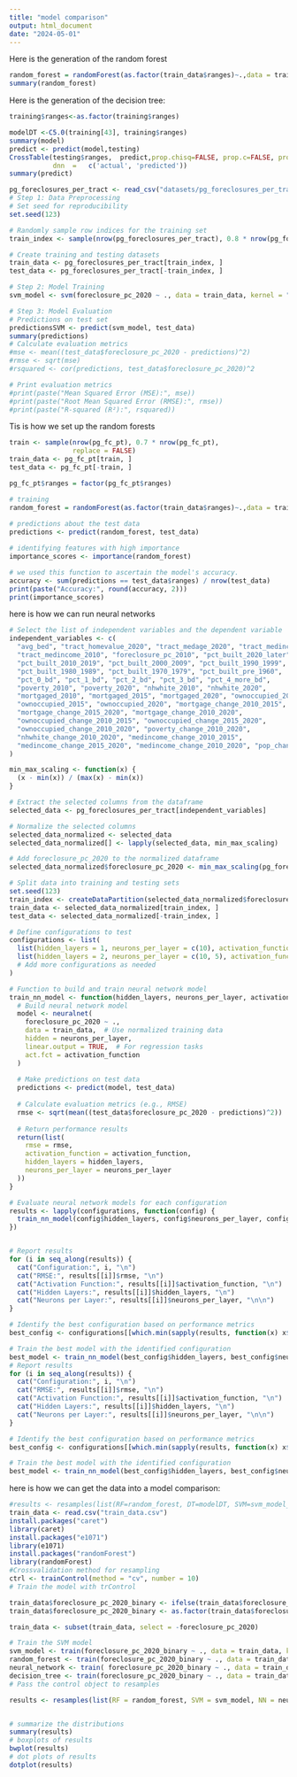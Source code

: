 ```yaml
---
title: "model comparison"
output: html_document
date: "2024-05-01"
---
```


Here is the generation of the random forest
```r
random_forest = randomForest(as.factor(train_data$ranges)~.,data = train_data,ntree = 4,importance = T, na.action=na.exclude)
summary(random_forest)
```

Here is the generation of the decision tree:
```r
training$ranges<-as.factor(training$ranges)

modelDT <-C5.0(training[43], training$ranges)
summary(model)
predict <- predict(model,testing)
CrossTable(testing$ranges,	predict,prop.chisq=FALSE, prop.c=FALSE,	prop.r=	FALSE,	
           dnn	=	c('actual',	'predicted'))
summary(predict)
```

```r
pg_foreclosures_per_tract <- read_csv("datasets/pg_foreclosures_per_tract.csv", guess_max=173)
# Step 1: Data Preprocessing
# Set seed for reproducibility
set.seed(123)

# Randomly sample row indices for the training set
train_index <- sample(nrow(pg_foreclosures_per_tract), 0.8 * nrow(pg_foreclosures_per_tract))

# Create training and testing datasets
train_data <- pg_foreclosures_per_tract[train_index, ]
test_data <- pg_foreclosures_per_tract[-train_index, ]

# Step 2: Model Training
svm_model <- svm(foreclosure_pc_2020 ~ ., data = train_data, kernel = "linear")

# Step 3: Model Evaluation
# Predictions on test set
predictionsSVM <- predict(svm_model, test_data)
summary(predictions)
# Calculate evaluation metrics
#mse <- mean((test_data$foreclosure_pc_2020 - predictions)^2)
#rmse <- sqrt(mse)
#rsquared <- cor(predictions, test_data$foreclosure_pc_2020)^2

# Print evaluation metrics
#print(paste("Mean Squared Error (MSE):", mse))
#print(paste("Root Mean Squared Error (RMSE):", rmse))
#print(paste("R-squared (R²):", rsquared))


```
Tis is how we set up the random forests
```r
train <- sample(nrow(pg_fc_pt), 0.7 * nrow(pg_fc_pt), 
                replace = FALSE) 
train_data <- pg_fc_pt[train, ] 
test_data <- pg_fc_pt[-train, ] 

pg_fc_pt$ranges = factor(pg_fc_pt$ranges)

# training
random_forest = randomForest(as.factor(train_data$ranges)~.,data = train_data,ntree = 4,importance = T, na.action=na.exclude)
  
# predictions about the test data 
predictions <- predict(random_forest, test_data) 

# identifying features with high importance
importance_scores <- importance(random_forest)  

# we used this function to ascertain the model's accuracy.
accuracy <- sum(predictions == test_data$ranges) / nrow(test_data) 
print(paste("Accuracy:", round(accuracy, 2))) 
print(importance_scores)
```

here is how we can run neural networks
```r
# Select the list of independent variables and the dependent variable
independent_variables <- c(
  "avg_bed", "tract_homevalue_2020", "tract_medage_2020", "tract_medincome_2020", 
  "tract_medincome_2010", "foreclosure_pc_2010", "pct_built_2020_later", 
  "pct_built_2010_2019", "pct_built_2000_2009", "pct_built_1990_1999", 
  "pct_built_1980_1989", "pct_built_1970_1979", "pct_built_pre_1960", 
  "pct_0_bd", "pct_1_bd", "pct_2_bd", "pct_3_bd", "pct_4_more_bd", 
  "poverty_2010", "poverty_2020", "nhwhite_2010", "nhwhite_2020", 
  "mortgaged_2010", "mortgaged_2015", "mortgaged_2020", "ownoccupied_2010", 
  "ownoccupied_2015", "ownoccupied_2020", "mortgage_change_2010_2015", 
  "mortgage_change_2015_2020", "mortgage_change_2010_2020", 
  "ownoccupied_change_2010_2015", "ownoccupied_change_2015_2020", 
  "ownoccupied_change_2010_2020", "poverty_change_2010_2020", 
  "nhwhite_change_2010_2020", "medincome_change_2010_2015", 
  "medincome_change_2015_2020", "medincome_change_2010_2020", "pop_change_pct"
)

min_max_scaling <- function(x) {
  (x - min(x)) / (max(x) - min(x))
}

# Extract the selected columns from the dataframe
selected_data <- pg_foreclosures_per_tract[independent_variables]

# Normalize the selected columns
selected_data_normalized <- selected_data
selected_data_normalized[] <- lapply(selected_data, min_max_scaling)

# Add foreclosure_pc_2020 to the normalized dataframe
selected_data_normalized$foreclosure_pc_2020 <- min_max_scaling(pg_foreclosures_per_tract$foreclosure_pc_2020)

# Split data into training and testing sets
set.seed(123)
train_index <- createDataPartition(selected_data_normalized$foreclosure_pc_2020, p = 0.8, list = FALSE)
train_data <- selected_data_normalized[train_index, ]
test_data <- selected_data_normalized[-train_index, ]

# Define configurations to test
configurations <- list(
  list(hidden_layers = 1, neurons_per_layer = c(10), activation_function = "logistic"),
  list(hidden_layers = 2, neurons_per_layer = c(10, 5), activation_function = "tanh")
  # Add more configurations as needed
)

# Function to build and train neural network model
train_nn_model <- function(hidden_layers, neurons_per_layer, activation_function, train_data, test_data) {
  # Build neural network model
  model <- neuralnet(
    foreclosure_pc_2020 ~ .,
    data = train_data,  # Use normalized training data
    hidden = neurons_per_layer,
    linear.output = TRUE,  # For regression tasks
    act.fct = activation_function
  )
  
  # Make predictions on test data
  predictions <- predict(model, test_data)
  
  # Calculate evaluation metrics (e.g., RMSE)
  rmse <- sqrt(mean((test_data$foreclosure_pc_2020 - predictions)^2))
  
  # Return performance results
  return(list(
    rmse = rmse,
    activation_function = activation_function,
    hidden_layers = hidden_layers,
    neurons_per_layer = neurons_per_layer
  ))
}

# Evaluate neural network models for each configuration
results <- lapply(configurations, function(config) {
  train_nn_model(config$hidden_layers, config$neurons_per_layer, config$activation_function, train_data, test_data)
})


# Report results
for (i in seq_along(results)) {
  cat("Configuration:", i, "\n")
  cat("RMSE:", results[[i]]$rmse, "\n")
  cat("Activation Function:", results[[i]]$activation_function, "\n")
  cat("Hidden Layers:", results[[i]]$hidden_layers, "\n")
  cat("Neurons per Layer:", results[[i]]$neurons_per_layer, "\n\n")
}

# Identify the best configuration based on performance metrics
best_config <- configurations[[which.min(sapply(results, function(x) x$rmse))]]

# Train the best model with the identified configuration
best_model <- train_nn_model(best_config$hidden_layers, best_config$neurons_per_layer, best_config$activation_function, train_data = train_data, test_data = test_data)
# Report results
for (i in seq_along(results)) {
  cat("Configuration:", i, "\n")
  cat("RMSE:", results[[i]]$rmse, "\n")
  cat("Activation Function:", results[[i]]$activation_function, "\n")
  cat("Hidden Layers:", results[[i]]$hidden_layers, "\n")
  cat("Neurons per Layer:", results[[i]]$neurons_per_layer, "\n\n")
}

# Identify the best configuration based on performance metrics
best_config <- configurations[[which.min(sapply(results, function(x) x$rmse))]]

# Train the best model with the identified configuration
best_model <- train_nn_model(best_config$hidden_layers, best_config$neurons_per_layer, best_config$activation_function, train_data = train_data, test_data = test_data)
```


here is how we can get the data into a model comparison:
```r
#results <- resamples(list(RF=random_forest, DT=modelDT, SVM=svm_model_poly))
train_data <- read.csv("train_data.csv")
install.packages("caret")
library(caret)
install.packages("e1071")
library(e1071)
install.packages("randomForest")
library(randomForest)
#Crossvalidation method for resampling 
ctrl <- trainControl(method = "cv", number = 10) 
# Train the model with trControl

train_data$foreclosure_pc_2020_binary <- ifelse(train_data$foreclosure_pc_2020 < 0.5, 0, 1)
train_data$foreclosure_pc_2020_binary <- as.factor(train_data$foreclosure_pc_2020_binary)

train_data <- subset(train_data, select = -foreclosure_pc_2020)

# Train the SVM model
svm_model <- train(foreclosure_pc_2020_binary ~ ., data = train_data, kernel = "radial",trControl = ctrl)
random_forest <- train(foreclosure_pc_2020_binary ~ ., data = train_data,method = "rf", trControl = ctrl)
neural_network <- train( foreclosure_pc_2020_binary ~ ., data = train_data,linear.output = TRUE, act.fct = "logistic", trControl = ctrl)
decision_tree <- train(foreclosure_pc_2020_binary ~ ., data = train_data, trControl = ctrl)
# Pass the control object to resamples

results <- resamples(list(RF = random_forest, SVM = svm_model, NN = neural_network, DT = decision_tree))


# summarize the distributions
summary(results)
# boxplots of results
bwplot(results)
# dot plots of results
dotplot(results)
```


